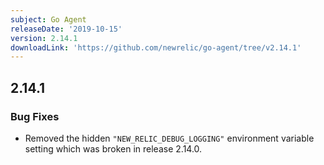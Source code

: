 ```yaml
---
subject: Go Agent
releaseDate: '2019-10-15'
version: 2.14.1
downloadLink: 'https://github.com/newrelic/go-agent/tree/v2.14.1'
---
```


## 2.14.1

### Bug Fixes

* Removed the hidden `"NEW_RELIC_DEBUG_LOGGING"` environment variable setting which was broken in release 2.14.0.

